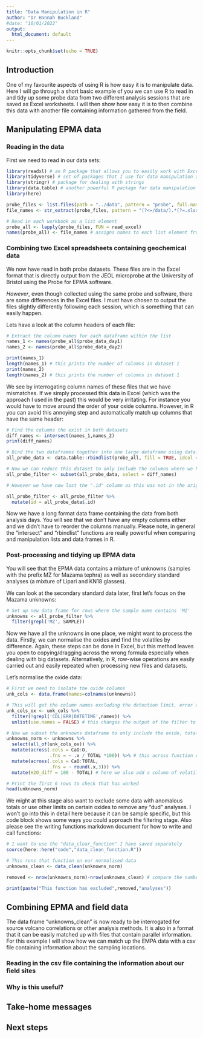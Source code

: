 ```yaml
---
title: "Data Manipulation in R"
author: "Dr Hannah Buckland"
#date: "10/01/2022"
output:
  html_document: default
---
```


```r
knitr::opts_chunk$set(echo = TRUE)
```

## Introduction

One of my favourite aspects of using R is how easy it is to manipulate data. Here I will go through a short basic example of you we can use R to read in and tidy up some probe data from two different analysis sessions that are saved as Excel worksheets. I will then show how easy it is to then combine this data with another file containing information gathered from the field.

## Manipulating EPMA data
### Reading in the data

First we need to read in our data sets:
```r
library(readxl) # an R package that allows you to easily work with Excel workbooks
library(tidyverse) # set of packages that I use for data manipulation and plotting
library(stringr) # package for dealing with strings 
library(data.table) # another powerful R package for data manipulation
library(here)

probe_files <- list.files(path = "../data", pattern = "probe", full.names = TRUE) # Look in the data folder and list the files with "probe" in the file name
file_names <- str_extract(probe_files, pattern = "(?<=/data/).*(?=.xlsx)") # extracts the string after "/" and before ".xlsx" 

# Read in each workbook as a list element
probe_all <- lapply(probe_files, FUN = read_excel)
names(probe_all) <- file_names # assigns names to each list element from file_names vector

```
### Combining two Excel spreadsheets containing geochemical data

We now have read in both probe datasets. These files are in the Excel format that is directly output from the JEOL microprobe at the University of Bristol using the Probe for EPMA software. 

*However*, even though collected using the same probe and software, there are some differences in the Excel files. I must have chosen to output the files slightly differently following each session, which is something that can easily happen.

Lets have a look at the column headers of each file:

```r

# Extract the column names for each dataframe within the list
names_1 <- names(probe_all$probe_data_day1) 
names_2 <- names(probe_all$probe_data_day2)

print(names_1)
length(names_1) # this prints the number of columns in dataset 1
print(names_2)
length(names_2) # this prints the number of columns in dataset 1
```

We see by interrogating column names of these files that we have mismatches. If we simply processed this data in Excel (which was the approach I used in the past) this would be very irritating. For instance you would have to move around the order of your oxide columns. However, in R you can avoid this annoying step and automatically match up columns that have the same header:

```r
# Find the columns the exist in both datasets
diff_names <- intersect(names_1,names_2)
print(diff_names)

# Bind the two dataframes together into one large dataframe using data.table
all_probe_data <- data.table::rbindlist(probe_all, fill = TRUE, idcol = TRUE) # by setting fill = TRUE this fills the columns that don't have data and using idcol = TRUE we add a variable for the analysis day called ".id"

# Now we can reduce this dataset to only include the columns where we have data for both analysis sessions
all_probe_filter <- subset(all_probe_data, select = diff_names) 

# However we have now lost the ".id" column as this was not in the original data frames so let's add that back in

all_probe_filter <- all_probe_filter %>%
  mutate(id = all_probe_data$.id)

```

Now we have a long format data frame containing the data from both analysis days. You will see that we don't have any empty columns either and we didn't have to reorder the columns manually. Please note, in general the "intersect" and "rbindlist" functions are really powerful when comparing and manipulation lists and data frames in R.

### Post-processing and tidying up EPMA data 

You will see that the EPMA data contains a mixture of unknowns (samples with the prefix MZ for Mazama tephra) as well as secondary standard analyses (a mixture of Lipari and KN18 glasses). 

We can look at the secondary standard data later, first let's focus on the Mazama unknowns:
```r

# Set up new data frame for rows where the sample name contains 'MZ'
unknowns <- all_probe_filter %>%
  filter(grepl('MZ', SAMPLE))

```

Now we have all the unknowns in one place, we might want to process the data. Firstly, we can normalise the oxides and find the volatiles by difference. Again, these steps can be done in Excel, but this method leaves you open to copying/dragging across the wrong formula especially when dealing with big datasets. Alternatively, in R, row-wise operations are easily carried out and easily repeated when processing new files and datasets.

Let's normalise the oxide data:
```r

# First we need to isolate the oxide columns
unk_cols <- data.frame(names=colnames(unknowns))

# This will get the column names excluding the detection limit, error and date-time columns
unk_cols_ox <- unk_cols %>% 
  filter(!grepl('CDL|ERR|DATETIME',names)) %>%
  unlist(use.names = FALSE) # this changes the output of the filter to a vector

# Now we subset the unknowns dataframe to only include the oxide, total and sample columns and normalise the data to 100%
unknowns_norm <- unknowns %>%
  select(all_of(unk_cols_ox)) %>%
  mutate(across(.cols = CaO:O,
                .fns = ~ .x / TOTAL *100)) %>% # this across function only performs the function on the specified columns 
  mutate(across(.cols = CaO:TOTAL,
                .fns = ~ round(.x,3))) %>%
  mutate(H2O_diff = 100 - TOTAL) # here we also add a column of volatiles by difference

# Print the first 6 rows to check that has worked
head(unknowns_norm)

```

We might at this stage also want to exclude some data with anomalous totals or use other limits on certain oxides to remove any "dud" analyses. I won't go into this in detail here because it can be sample specific, but this code block shows some ways you could approach the filtering stage. Also please see the writing functions markdown document for how to write and call functions:
```r

# I want to use the "data_clear_function" I have saved separately
source(here::here("code","data_clean_function.R"))

# This runs that function on our normalised data
unknowns_clean <- data_clean(unknowns_norm)

removed <- nrow(unknowns_norm)-nrow(unknowns_clean) # compare the number of rows

print(paste("This function has excluded",removed,"analyses"))

```

## Combining EPMA and field data

The data frame "unknowns_clean" is now ready to be interrogated for source volcano correlations or other analysis methods. It is also in a format that it can be easily matched up with files that contain parallel information. For this example I will show how we can match up the EMPA data with a csv file containing information about the sampling locations.

### Reading in the csv file containing the information about our field sites



### Why is this useful?

## Take-home messages



## Next steps